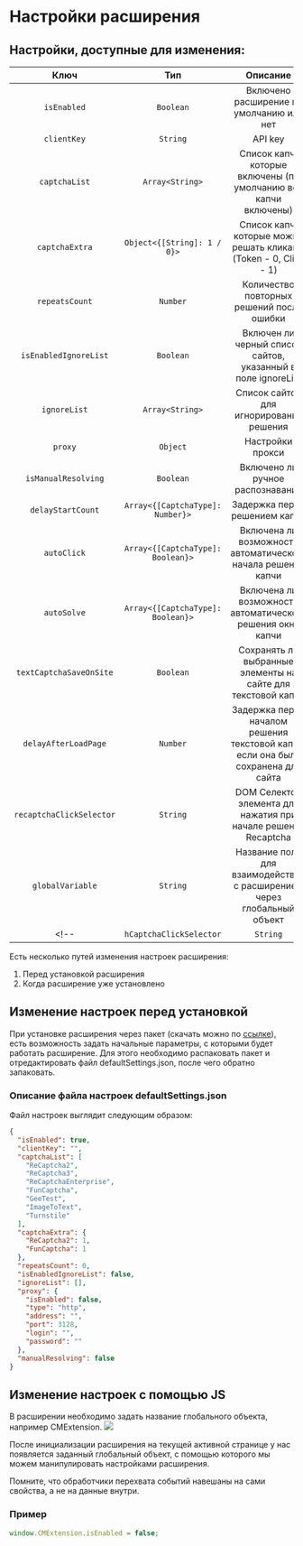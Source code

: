 ﻿---
sidebar_position: 5
sidebar_label: Настройки расширения
---


<ArticleHead slug="extension/ext-settings" />


# Настройки расширения

## Настройки, доступные для изменения:

|**Ключ**|**Тип**|**Описание**|
| :-: | :-: | :-: |
|`isEnabled`|`Boolean`|Включено расширение по умолчанию или нет|
|`clientKey`|`String`|API key|
|`captchaList`|`Array<String>`|Список капч, которые включены (по умолчанию все капчи включены)|
|`captchaExtra`|`Object<{[String]: 1 / 0}>`|Список капч, которые можно решать кликами (Token - 0, Click - 1)|
|`repeatsCount`|`Number`|Количество повторных решений после ошибки|
|`isEnabledIgnoreList`|`Boolean`|Включен ли черный список сайтов, указанный в поле ignoreList|
|`ignoreList`|`Array<String>`|Список сайтов для игнорирования решения|
|`proxy`|`Object`|Настройки прокси|
|`isManualResolving`|`Boolean`|Включено ли ручное распознавание|
|`delayStartCount`|`Array<{[CaptchaType]: Number}>`|Задержка перед решением капчи|
|`autoClick`|`Array<{[CaptchaType]: Boolean}>`|Включена ли возможность автоматического начала решения капчи|
|`autoSolve`|`Array<{[CaptchaType]: Boolean}>`|Включена ли возможность автоматического решения окна капчи|
|`textCaptchaSaveOnSite`|`Boolean`|Сохранять ли выбранные элементы на сайте для текстовой капчи|
|`delayAfterLoadPage`|`Number`|Задержка перед началом решения текстовой капчи, если она была сохранена для сайта |
|`recaptchaClickSelector`|`String`|DOM Селектор элемента для нажатия при начале решения Recaptcha|
|`globalVariable`|`String`|Название поля для взаимодействия с расширением через глобальный объект|
<!-- |`hCaptchaClickSelector`|`String`|DOM Селектор элемента для нажатия при начале решения hCaptcha| --> 

Есть несколько путей изменения настроек расширения:
1. Перед установкой расширения
1. Когда расширение уже установлено

## Изменение настроек перед установкой

При установке расширения через пакет (скачать можно по [ссылке](https://drive.google.com/file/d/11pVyiPltRW_vEPPnRnQJLNiX0J0GVhBe/view?usp=drive_link)), есть возможность задать начальные параметры, с которыми будет работать расширение. Для этого необходимо распаковать пакет и отредактировать файл defaultSettings.json, после чего обратно запаковать.

### Описание файла настроек defaultSettings.json
Файл настроек выглядит следующим образом:

```json title="defaultSettings.json"
{
  "isEnabled": true,
  "clientKey": "",
  "captchaList": [
    "ReCaptcha2",
    "ReCaptcha3",
    "ReCaptchaEnterprise",
    "FunCaptcha",
    "GeeTest",
    "ImageToText",
    "Turnstile"
  ],
  "captchaExtra": {
    "ReCaptcha2": 1,
    "FunCaptcha": 1
  },
  "repeatsCount": 0,
  "isEnabledIgnoreList": false,
  "ignoreList": [],
  "proxy": {
    "isEnabled": false,
    "type": "http",
    "address": "",
    "port": 3128,
    "login": "",
    "password": ""
  },
  "manualResolving": false
}
```
## Измeнение настроек с помощью JS

В расширении необходимо задать название глобального объекта, например CMExtension.
![](./images/ext-settings/GlobalObjectName.png) 
 
После инициализации расширения на текущей активной странице у нас появляется заданный глобальный объект, с помощью которого мы можем манипулировать настройками расширения.

Помните, что обработчики перехвата событий навешаны на сами свойства, а не на данные внутри.
### Пример
```js
window.CMExtension.isEnabled = false;
```
